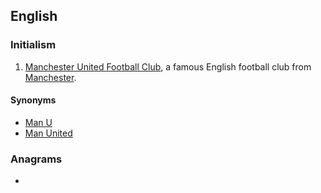==English==

===Initialism===
{{rfc-header|Initialism}}
{{head|en|initialism}}

# {{lb|en|soccer}} [[w:Manchester United Football Club|Manchester United Football Club]], a famous English football club from [[Manchester]].

====Synonyms====
* [[Man U]]
* [[Man United]]

===Anagrams===
* {{anagrams|en|a=cfmu|FCUM}}
